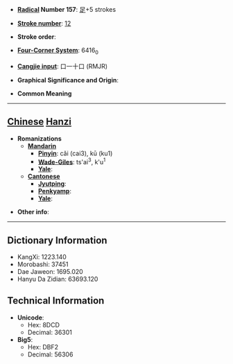 * '''[[Wiktionary:Chinese radical index| Radical]] Number 157''': [[Wiktionary:Chinese radical index 足|足]]+5 strokes

* '''[[Wiktionary:Chinese total strokes index|Stroke number]]''': [[Wiktionary:Chinese total strokes index 12|12]]

* '''Stroke order''': 

* '''[[Wiktionary:Chinese four corner index|Four-Corner System]]''': 6416<sub>0</sub>

* '''[[Wiktionary:Chinese Cangjie index|Cangjie input]]''': 口一十口 (RMJR)

* '''Graphical Significance and Origin''': 

* '''Common Meaning'''

----

== [[Chinese]] [[Hanzi]] ==

* '''Romanizations'''
** '''[[Mandarin]]'''
*** '''[[Pinyin]]''': cǎi (cai3), kū (ku1)
*** '''[[Wade-Giles]]''': ts'ai<sup>3</sup>, k'u<sup>1</sup>
*** '''[[Yale]]''': 
** '''[[Cantonese]]'''
*** '''[[Jyutping]]''':
*** '''[[Penkyamp]]''': 
*** '''[[Yale]]''': 

* '''Other info''': 

----

== Dictionary Information ==

* KangXi: 1223.140
* Morobashi: 37451
* Dae Jaweon: 1695.020
* Hanyu Da Zidian: 63693.120

== Technical Information ==

* '''Unicode''':
** Hex: 8DCD
** Decimal: 36301
* '''Big5''':
** Hex: DBF2
** Decimal: 56306